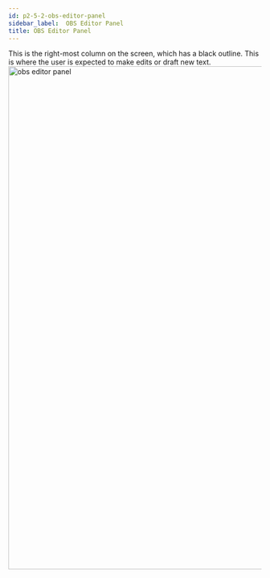 ```yaml
---
id: p2-5-2-obs-editor-panel
sidebar_label:  OBS Editor Panel
title: OBS Editor Panel
---
```


This is the right-most column on the screen, which has a black outline. This is where the user is expected to make edits or draft new text.
<img src="/AutographaV2-1-0/OBS-editorpanel.png"  width="1000px" alt="obs editor panel"/>